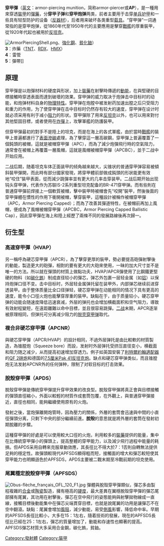 {{unreferenced|time=2018-04-05T16:55:24+00:00}}
'''穿甲彈'''（[[英文|英文]]：armor-piercing munition，简称armor-piercer或'''AP'''），是一種用來穿透[[裝甲|裝甲]]的[[彈藥|彈藥]]，分'''穿甲子弹'''和'''穿甲炮弹'''两类，前者主要用于击穿[[防弹背心|单兵护甲]]和一些具有轻型防护的设备（[[反器材步枪|反器材]]），后者用来破坏各类重型[[载具|载具]]。“穿甲弹”一词通常指的是穿甲炮弹，從1860年代至1950年代的主要應用是擊穿[[戰艦|戰艦]]的厚重裝甲，從1920年代起也被用於[[反坦克|反坦克]]。

[[File:ArmorPiercingShell.png|thumb]]、[[钢|強化鋼]]、[[貧化鈾|貧化鈾]]）<br>'''3'''：炸藥（[[TNT|TNT]]、[[RDX|RDX]]、[[HMX|HMX]]）<br>'''4'''：雷管<br>'''5'''：彈帶]]

== 原理 ==
穿甲彈是以炮彈材料的硬度與形狀，加上[[裝藥|裝藥]]在射擊時傳遞的[[動能|動能]]，在與堅硬的目標接觸時穿透表面而達到破壞的效果。穿甲弹的威力取决于炮弹击中目标时的动能，和炮弹材料自身的[[物理特性|物理特性]]。穿甲弹在炮膛中被发射药加速出膛之后只受阻力和重力的作用，为了使穿甲弹在击中目标时仍然存有较大的速度，穿甲弹在设计时就必须采用有利于减小[[阻力|阻力]]的形状。穿甲彈除了用來[[反坦克|反坦克]]以外，也可以用來對付其他堅固目標，或者使用在[[空用炸彈|炸彈]]上，攻擊軍艦的防護裝甲。

但穿甲彈最初的對手不是陸上的坦克，而是在海上的各式軍艦，由於當時[[戰艦|戰艦]]的裝甲上普遍都進行了[[表面滲碳|表面滲碳]]處理，為了擊穿這一層高碳鋼，穿甲彈上普遍覆蓋了一個鈍頭的被帽，這就是被帽穿甲彈（APC），而為了減少炮彈飛行時的空氣阻力，通常會在被帽上再覆蓋一層風帽，這就是風帽被帽穿甲彈（APCBC），並于二战中开始应用。

二战后期，随着坦克车体正面装甲的倾角越来越大，尖锥状的普通穿甲弹容易被傾斜裝甲彈開，而此時有部分國家發現，將穿甲體前部做成鈍頭的形狀能更有效地“咬住”裝甲表面，從而減少跳彈率並有更大的几率击穿装甲。二战后期开始出现钝头穿甲弹，代表作为苏联IS-2系列重型坦克配备的BR-471穿甲弹。而有些則在普通穿甲彈前焊接上一個軟質被帽，擊中裝甲時被帽會先“咬開”裝甲，然後後面的穿甲彈體在慣性的作用下衝開被帽，擊穿裝甲，這種設計被稱作被帽穿甲彈（APC，Armor Piercing Capped）；而為了改善其彈道特性，在被帽前再加上風帽，便成為了風帽被帽穿甲彈（APCBC，Armor Piercing Capped Ballistic Cap），因此穿甲彈在海上和陸上經歷了兩條不同的發展路線後再次歸一。
== 衍生型 ==

=== 高速穿甲彈（HVAP） ===
另一稱呼為硬芯穿甲彈（APCR），為了擊穿更厚的裝甲，勢必要提高砲彈射擊後的動能，製造更大的砲彈，相對的要有更大的大砲來使用，一昧的加大尺寸並不是唯一的方法。所以就在彈頭的材質上做點功夫，HVAP/APCR彈使用了比鋼鐵更堅硬的物料（如[[碳化鎢|碳化鎢]]）制成直径较小的彈芯，弹芯外包裹一层轻金属（如[[铝|铝]]）以保持炮弹口径不变。击中目标时，外层轻金属弹托留在装甲外，内部弹芯继续前进穿透装甲。由于整体质量比全口径弹轻，硬芯穿甲弹在动能相同的情况下具有更高的速度，能令小口徑火炮也能擊穿厚重的裝甲。缺點在于，由于质量较小，硬芯穿甲弹的动能会随速度降低迅速衰减，外层的弹托也会增加横截面积和空气阻力，導致有效射程變短，在遠距離難以命中目標，並且很容易跳彈。[[二战|二战]]末期，APCR逐渐被原理相同，但弹托可分离减少阻力的[[脱壳穿甲弹|脱壳穿甲弹]]取代。

=== 複合非硬芯穿甲彈（APCNR） ===
與硬芯穿甲彈（APCR/HVAP）的設計相同，不過外层弹托是由比較軟的材質製造，為锥膛炮（Squeeze bore）而設，发射时外层弹托受挤压直径变小，横截面和阻力随之减少，从而提高初速增加穿透力。例子如英国安裝了[[利特爾約翰適配器|利特爾約翰適配器]] 的[[QF_2磅炮|QF 2磅炮]]和德国的[[7.5厘米Pak_41反坦克炮|7.5厘米Pak 41反坦克炮]]。缺点和硬芯穿甲弹类似，而且锥膛炮无法发射APCNR外的任何弹种，限制了对软目标的打击效果。

=== 脫殼穿甲彈（APDS） ===
{{main|脫殼穿甲彈}}
脫殼穿甲彈是傳統穿甲彈提升穿甲效果的改良型。脫殼穿甲彈將真正會與目標接觸的彈頭直徑縮小，外面以較輕的材質作成套筒包覆，在外觀上，與普通穿甲彈接近，直徑也相同，能夠繼續使用原有的火炮。

發射之後，當炮彈離開炮管時，因為壓力的關係，外層的套筒會迅速與中間的小直徑彈頭分离，只剩下中央的部分繼續前進。'''脫殼'''的意思就是將外層的套筒在發射初期脫離的步驟。

這種穿甲彈的好處是可以使用較大口徑的火炮，利用較多的[[裝藥|裝藥]]提供的能量，集中在比傳統穿甲彈小的彈頭上，提高整體的穿甲能力，以及減少飛行過程中能量的耗損。但APDS采用自轉來克服章動效應，其長徑比不得大於7：1否則自轉無法提供足夠的穩定性。故彈頭較現代APFSDS顯得粗而短，接觸面的增大和彈芯較短使其穿甲能力也明顯遜色於APFSDS，APDS主要被二戰末期至冷戰前期的坦克使用。

=== 尾翼穩定脫殼穿甲彈（APFSDS） ===
{{main|尾翼穩定脫殼穿甲彈}}
[[File:Obus-flèche_français_OFL_120_F1.jpg|thumb]]
彈體與脫殼穿甲彈類似，彈芯多由製程複雜的[[合金|合金]]或[[陶瓷|陶瓷]]製造，擁有極高的[[硬度|硬度]]，最大差異在翼穩脫殼穿甲彈的彈芯尾部擁有尾翼，其功用在射擊後，彈芯在空中飛行的姿態能夠與射擊拋物線成一直線，接觸目標後動能集中在彈芯尖端貫穿目標，也就是說尾翼的功用是讓彈芯不在空中翻滾。缺點：尾翼會增加[[風阻|風阻]]，減少動能，易受[[側風|側風]]影響，降低命中率。早期的APFSDS長徑比較小，大多在15：1左右，隨着技術的發展，現在的APFSDS長徑比已經在25：1左右，彈芯的質量增加了，動能和存速性也顯著的提高。APFSDS彈芯材質大多采用合金鋼，碳化鎢，貧鈾。

[[Category:發射體|Category:發射體]]
[[Category:裝甲|Category:裝甲]]